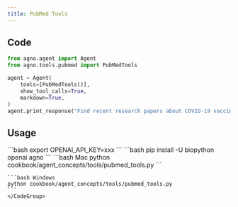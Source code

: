 ```yaml
---
title: PubMed Tools
---
```


## Code

```python cookbook/agent_concepts/tools/pubmed_tools.py
from agno.agent import Agent
from agno.tools.pubmed import PubMedTools

agent = Agent(
    tools=[PubMedTools()],
    show_tool_calls=True,
    markdown=True,
)
agent.print_response("Find recent research papers about COVID-19 vaccines")
```

## Usage

<Steps>
  <Snippet file="create-venv-step.mdx" />

  <Step title="Set your API key">
    ```bash
    export OPENAI_API_KEY=xxx
    ```
  </Step>

  <Step title="Install libraries">
    ```bash
    pip install -U biopython openai agno
    ```
  </Step>

  <Step title="Run Agent">
    <CodeGroup>
    ```bash Mac
    python cookbook/agent_concepts/tools/pubmed_tools.py
    ```

    ```bash Windows
    python cookbook/agent_concepts/tools/pubmed_tools.py
    ```
    </CodeGroup>
  </Step>
</Steps>